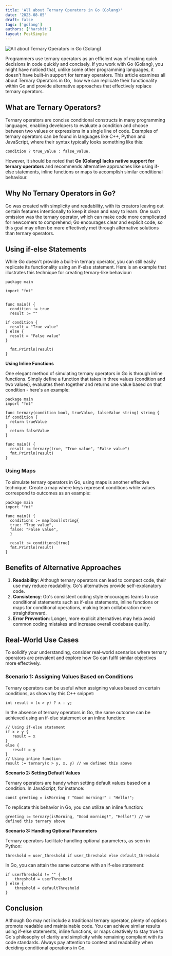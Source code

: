 ```yaml
---
title: 'All about Ternary Operators in Go (Golang)'
date: '2023-08-05'
draft: false
tags: ['golang']
authors: ['harshit']
layout: PostSimple
---
```


![All about Ternary Operators in Go (Golang)](/static/images/blog/Ternary-in-Golang.png)

Programmers use ternary operators as an efficient way of making quick decisions in code quickly and concisely. If you work with Go (Golang), you might have noticed that, unlike some other programming languages, it doesn't have built-in support for ternary operators. This article examines all about Ternary Operators in Go,  how we can replicate their functionality within Go and provide alternative approaches that effectively replace ternary operators.

## What are Ternary Operators?

Ternary operators are concise conditional constructs in many programming languages, enabling developers to evaluate a condition and choose between two values or expressions in a single line of code. Examples of ternary operators can be found in languages like C++, Python and JavaScript, where their syntax typically looks something like this:

```
condition ? true_value : false_value.
```

However, it should be noted that **Go (Golang) lacks native support for ternary operators** and recommends alternative approaches like using if-else statements, inline functions or maps to accomplish similar conditional behaviour.

## **Why No Ternary Operators in Go?**

Go was created with simplicity and readability, with its creators leaving out certain features intentionally to keep it clean and easy to learn. One such omission was the ternary operator, which can make code more complicated for newcomers to comprehend; Go encourages clear and explicit code, so this goal may often be more effectively met through alternative solutions than ternary operators.

## **Using if-else Statements**

While Go doesn't provide a built-in ternary operator, you can still easily replicate its functionality using an if-else statement. Here is an example that illustrates this technique for creating ternary-like behaviour:

```
package main

import "fmt"


func main() {
  condition := true
  result := ""

if condition {
  result = "True value"
} else {
  result = "False value"
}

  fmt.Println(result)
}
```

**Using Inline Functions**

One elegant method of simulating ternary operators in Go is through inline functions. Simply define a function that takes in three values (condition and two values), evaluates them together and returns one value based on that condition - here's an example:

```
package main
import "fmt"

func ternary(condition bool, trueValue, falseValue string) string {
if condition {
  return trueValue
}
  return falseValue
}

func main() {
  result := ternary(true, "True value", "False value")
  fmt.Println(result)
}
```

### **Using Maps**

To simulate ternary operators in Go, using maps is another effective technique. Create a map where keys represent conditions while values correspond to outcomes as an example:

```
package main
import "fmt"

func main() {
  conditions := map[bool]string{
  true: "True value",
  false: "False value",
  }

  result := conditions[true]
  fmt.Println(result)
}
```

## **Benefits of Alternative Approaches**

1. **Readability**: Although ternary operators can lead to compact code, their use may reduce readability. Go's alternatives provide self-explanatory code.
2. **Consistency**: Go's consistent coding style encourages teams to use conditional statements such as if-else statements, inline functions or maps for conditional operations, making team collaboration more straightforward.
3. **Error Prevention**: Longer, more explicit alternatives may help avoid common coding mistakes and increase overall codebase quality.

## **Real-World Use Cases**

To solidify your understanding, consider real-world scenarios where ternary operators are prevalent and explore how Go can fulfil similar objectives more effectively.

### **Scenario 1: Assigning Values Based on Conditions**

Ternary operators can be useful when assigning values based on certain conditions, as shown by this C++ snippet:

```
int result = (x > y) ? x : y;
```

In the absence of ternary operators in Go, the same outcome can be achieved using an if-else statement or an inline function:

```
// Using if-else statement
if x > y {
   result = x
}
else {
   result = y
}
// Using inline function
result := ternary(x > y, x, y) // we defined this above
```

**Scenario 2: Setting Default Values**

Ternary operators are handy when setting default values based on a condition. In JavaScript, for instance:

```
const greeting = isMorning ? "Good morning!" : "Hello!";
```

To replicate this behavior in Go, you can utilize an inline function:

```
greeting := ternary(isMorning, "Good morning!", "Hello!") // we defined this ternary above
```

**Scenario 3: Handling Optional Parameters**

Ternary operators facilitate handling optional parameters, as seen in Python:

```
threshold = user_threshold if user_threshold else default_threshold
```

In Go, you can attain the same outcome with an if-else statement:

```
if userThreshold != "" {
    threshold = userThreshold
} else {
    threshold = defaultThreshold
}
```

## **Conclusion**

Although Go may not include a traditional ternary operator, plenty of options promote readable and maintainable code. You can achieve similar results using if-else statements, inline functions, or maps creatively to stay true to Go's philosophy of clarity and simplicity while remaining compliant with its code standards. Always pay attention to context and readability when deciding conditional operations in Go.
